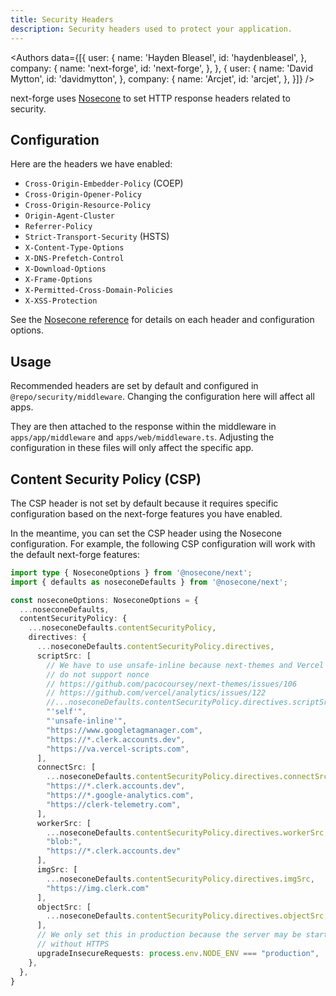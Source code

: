 ```yaml
---
title: Security Headers
description: Security headers used to protect your application.
---
```


<Authors data={[{
  user: {
    name: 'Hayden Bleasel',
    id: 'haydenbleasel',
  },
  company: {
    name: 'next-forge',
    id: 'next-forge',
  },
}, {
  user: {
    name: 'David Mytton',
    id: 'davidmytton',
  },
  company: {
    name: 'Arcjet',
    id: 'arcjet',
  },
}]} />

next-forge uses [Nosecone](https://docs.arcjet.com/nosecone/quick-start) to set HTTP response headers related to security.

## Configuration

Here are the headers we have enabled:

- `Cross-Origin-Embedder-Policy` (COEP)
- `Cross-Origin-Opener-Policy`
- `Cross-Origin-Resource-Policy`
- `Origin-Agent-Cluster`
- `Referrer-Policy`
- `Strict-Transport-Security` (HSTS)
- `X-Content-Type-Options`
- `X-DNS-Prefetch-Control`
- `X-Download-Options`
- `X-Frame-Options`
- `X-Permitted-Cross-Domain-Policies`
- `X-XSS-Protection`

See the [Nosecone reference](https://docs.arcjet.com/nosecone/reference) for details on each header and configuration options.

## Usage

Recommended headers are set by default and configured in `@repo/security/middleware`. Changing the configuration here will affect all apps.

They are then attached to the response within the middleware in `apps/app/middleware` and `apps/web/middleware.ts`. Adjusting the configuration in these files will only affect the specific app.

## Content Security Policy (CSP)

The CSP header is not set by default because it requires specific configuration based on the next-forge features you have enabled.

In the meantime, you can set the CSP header using the Nosecone configuration. For example, the following CSP configuration will work with the default next-forge features:

```ts
import type { NoseconeOptions } from '@nosecone/next';
import { defaults as noseconeDefaults } from '@nosecone/next';

const noseconeOptions: NoseconeOptions = {
  ...noseconeDefaults,
  contentSecurityPolicy: {
    ...noseconeDefaults.contentSecurityPolicy,
    directives: {
      ...noseconeDefaults.contentSecurityPolicy.directives,
      scriptSrc: [
        // We have to use unsafe-inline because next-themes and Vercel Analytics
        // do not support nonce
        // https://github.com/pacocoursey/next-themes/issues/106
        // https://github.com/vercel/analytics/issues/122
        //...noseconeDefaults.contentSecurityPolicy.directives.scriptSrc,
        "'self'",
        "'unsafe-inline'",
        "https://www.googletagmanager.com",
        "https://*.clerk.accounts.dev",
        "https://va.vercel-scripts.com",
      ],
      connectSrc: [
        ...noseconeDefaults.contentSecurityPolicy.directives.connectSrc,
        "https://*.clerk.accounts.dev",
        "https://*.google-analytics.com",
        "https://clerk-telemetry.com",
      ],
      workerSrc: [
        ...noseconeDefaults.contentSecurityPolicy.directives.workerSrc,
        "blob:",
        "https://*.clerk.accounts.dev"
      ],
      imgSrc: [
        ...noseconeDefaults.contentSecurityPolicy.directives.imgSrc,
        "https://img.clerk.com"
      ],
      objectSrc: [
        ...noseconeDefaults.contentSecurityPolicy.directives.objectSrc,
      ],
      // We only set this in production because the server may be started
      // without HTTPS
      upgradeInsecureRequests: process.env.NODE_ENV === "production",
    },
  },
}
```

